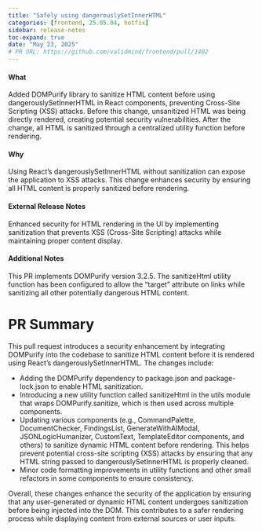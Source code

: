 ```yaml
---
title: "Safely using dangerouslySetInnerHTML"
categories: [frontend, 25.05.04, hotfix]
sidebar: release-notes
toc-expand: true
date: "May 23, 2025"
# PR URL: https://github.com/validmind/frontend/pull/1402
---
```

#### What
Added DOMPurify library to sanitize HTML content before using dangerouslySetInnerHTML in React components, preventing Cross-Site Scripting (XSS) attacks. Before this change, unsanitized HTML was being directly rendered, creating potential security vulnerabilities. After the change, all HTML is sanitized through a centralized utility function before rendering.

#### Why
Using React's dangerouslySetInnerHTML without sanitization can expose the application to XSS attacks. This change enhances security by ensuring all HTML content is properly sanitized before rendering.

#### External Release Notes
Enhanced security for HTML rendering in the UI by implementing sanitization that prevents XSS (Cross-Site Scripting) attacks while maintaining proper content display.

#### Additional Notes
This PR implements DOMPurify version 3.2.5. The sanitizeHtml utility function has been configured to allow the "target" attribute on links while sanitizing all other potentially dangerous HTML content.

# PR Summary

This pull request introduces a security enhancement by integrating DOMPurify into the codebase to sanitize HTML content before it is rendered using React's dangerouslySetInnerHTML. The changes include:

- Adding the DOMPurify dependency to package.json and package-lock.json to enable HTML sanitization.
- Introducing a new utility function called sanitizeHtml in the utils module that wraps DOMPurify.sanitize, which is then used across multiple components.
- Updating various components (e.g., CommandPalette, DocumentChecker, FindingsList, GenerateWithAIModal, JSONLogicHumanizer, CustomText, TemplateEditor components, and others) to sanitize dynamic HTML content before rendering. This helps prevent potential cross-site scripting (XSS) attacks by ensuring that any HTML string passed to dangerouslySetInnerHTML is properly cleaned.
- Minor code formatting improvements in utility functions and other small refactors in some components to ensure consistency.

Overall, these changes enhance the security of the application by ensuring that any user-generated or dynamic HTML content undergoes sanitization before being injected into the DOM. This contributes to a safer rendering process while displaying content from external sources or user inputs.